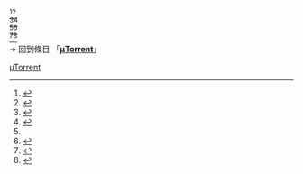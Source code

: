 {{LSR
| article = µTorrent
| latest release version = Microsoft Windows：<br>3.5.5（build 45966）
| latest release date = {{Start date and age|2020|12|10}}
}}<ref name="dlut">{{Cite web|url=http://www.utorrent.com/downloads|title=Download - µTorrent - a (very) tiny BitTorrent client|date=2014-02-19|publisher=www.utorrent.com}}</ref><ref>{{Cite web|url=http://blog.utorrent.com/releases/windows/|title=Windows - The Official µTorrent Blog|date=2017-04-07|publisher=blog.utorrent.com}}</ref><br/>
{{LSR
| article = µTorrent
| latest release version = Intel平台的OS X：<br>1.8.7 (build 45548)
| latest release date = {{Start date and age|2020|5|20}}
}}<ref name="dlutmac">{{Cite web|url=http://www.utorrent.com/downloads/mac|title=Download - µTorrent - a (very) tiny BitTorrent client|date=2013-04-03|publisher=www.utorrent.com}}</ref><ref>{{Cite web|title=Current Stable Mac Release|url=http://macreleasenotes.utorrent.com/customer/portal/articles/1733396-current-stable-release}}</ref><br/>
{{LSR
| article = µTorrent
| latest release version = PPC平台的OS X：<br>1.6.5 (build 27624)
| latest release date = {{Start date and age|2015|5|15}}
}}<ref name="dlutmac"/><ref>{{Cite web |title=uTorrent for Mac release notes PPC |url=http://macupdate.utorrent.com/uTorrentmacrelnotesppc.html}}</ref><br/>
{{LSR
| article = µTorrent
| latest release version = Android：<br>6.5.7
| latest release date = {{Start date and age|2020|9|13}}
}}<ref name="google play">{{cite web |url=https://play.google.com/store/apps/details?id=com.utorrent.client |title=µTorrent® - Torrent Downloader |author=[[BitTorrent (公司)|BitTorrent]] |work=[[Google Play]] |publisher=[[Google]] |date=2013年3月7日
|accessdate=2014年11月18日}}</ref><ref>{{Cite web|url=http://www.apk4fun.com/history/3195/|title=µTorrent Version History|date=2015-03-17|publisher=www.apk4fun.com}}</ref><noinclude><br/>
➔ 回到條目 「'''[[µTorrent]]'''」

{{Template reference list}}

[[Category:最新穩定版模板|µTorrent]]
</noinclude>